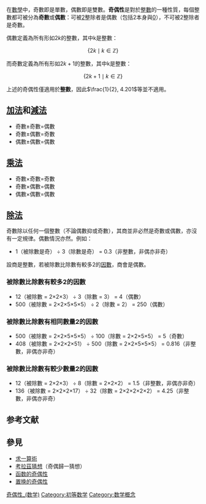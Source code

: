 {{unreferenced|time=2017-05-23T10:51:10+00:00}}
{{NoteTA
|G1 = Math
}}
在[[數學|數學]]中，奇數即是單數，偶數即是雙數。'''奇偶性'''是對於[[整數|整數]]的一種性質，每個整數都可被分為'''奇數'''或'''偶數'''：可被[[2|<math>2</math>]]整除者是偶數（包括<math>2</math>本身與[[0|<math>0</math>]]），不可被<math>2</math>整除者是奇數。

偶數定義為所有形如<math>2k</math>的整數，其中k是整數：
:<math>\{ 2k \mid k \in \mathbb{Z} \}</math>

而奇數定義為所有形如<math>2k+1</math>的整數，其中k是整數：
:<math>\{ 2k+1 \mid k \in \mathbb{Z} \}</math>

上述的奇偶性僅適用於'''整數'''，因此<math>\frac{1}{2}, 4.201</math>等並不適用。

== [[加法|加法]]和[[減法|減法]] ==
* 奇數<math>\pm</math>奇數<math>=</math>偶數
* 奇數<math>\pm</math>偶數<math>=</math>奇數
* 偶數<math>\pm</math>偶數<math>=</math>偶數

== [[乘法|乘法]] ==
* 奇數<math>\times</math>奇數<math>=</math>奇數
* 奇數<math>\times</math>偶數<math>=</math>偶數
* 偶數<math>\times</math>偶數<math>=</math>偶數

== [[除法|除法]] ==
奇數除以任何一個整數（不論偶數抑或奇數），其商並非必然是奇數或偶數，亦沒有一定規律。偶數情況亦然。例如：
* 1（被除數是奇） ÷ 3（除數是奇） = 0.3（非整數，非偶亦非奇）
設商是整數，若被除數比除數有較多2的[[因數|因數]]，商會是偶數。

=== 被除數比除數有較多2的因數 ===
* 12（被除數 = 2×2×3） ÷ 3（除數 = 3） = 4（偶數）
* 500（被除數 = 2×2×5×5×5） ÷ 2（除數 = 2） = 250（偶數）

=== 被除數比除數有相同數量2的因數 ===
* 500（被除數 = 2×2×5×5×5） ÷ 100（除數 = 2×2×5×5） = 5（奇數）
* 408（被除數 = 2×2×2×51） ÷ 500（除數 = 2×2×5×5×5） = 0.816（非整數，非偶亦非奇）

=== 被除數比除數有較少數量2的因數 ===
* 12（被除數 = 2×2×3） ÷ 8（除數 = 2×2×2） = 1.5（非整數，非偶亦非奇）
* 136（被除數 = 2×2×2×17） ÷ 32（除數 = 2×2×2×2×2） = 4.25（非整數，非偶亦非奇）

== 参考文献 ==
{{Reflist}}

== 參見 ==
{{Portal|数学}}
* [[求一算術|求一算術]]
* [[考拉茲猜想|考拉茲猜想]]（奇偶歸一猜想）
* [[奇函数与偶函数|函数的奇偶性]]
* [[置换的奇偶性|置换的奇偶性]]

[[Category:奇偶性_(数学)|]]
[[Category:初等数学|Category:初等数学]]
[[Category:数学概念|Category:数学概念]]